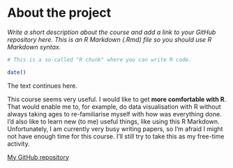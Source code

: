 
# About the project

*Write a short description about the course and add a link to your GitHub repository here. This is an R Markdown (.Rmd) file so you should use R Markdown syntax.*

```r
# This is a so-called "R chunk" where you can write R code.

date()

```
The text continues here.

This course seems very useful. I would like to get **more comfortable with R**. That would enable me to, for example, do data visualisation with R without always taking ages to re-familiarise myself with how was everything done. I'd also like to learn new (to me) useful things, like using this R Markdown. Unfortunately, I am currently very busy writing papers, so I'm afraid I might not have enough time for this course. I'll still try to take this as my free-time activity.

[My GitHub repository](https://github.com/KatjaJunttila/IODS-project/)